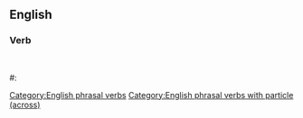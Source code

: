 ==English==

===Verb===
<br />

#: 

[[Category:English phrasal verbs]]
[[Category:English phrasal verbs with particle (across)]]